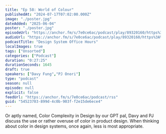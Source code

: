 ```yaml
---
title: "Ep 58: World of Colour"
publishedAt: "2024-07-17T07:02:00.000Z"
image: "./poster.jpg"
dateAdded: "2025-06-04"
poster: "./poster.jpg"
episodeUrl: "https://anchor.fm/s/7e0ce6ac/podcast/play/89320160/https%3A%2F%2Fd3ctxlq1ktw2nl.cloudfront.net%2Fstaging%2F2024-6-17%2F1413babe-acfb-c313-b564-5da415bcf58a.mp3"
audioUrl: "https://anchor.fm/s/7e0ce6ac/podcast/play/89320160/https%3A%2F%2Fd3ctxlq1ktw2nl.cloudfront.net%2Fstaging%2F2024-6-17%2F1413babe-acfb-c313-b564-5da415bcf58a.mp3"
podcastTitle: "Design System Office Hours"
localImages: true
tags: ["Unsorted"]
categories: ["Podcast"]
duration: "0:27:25"
durationSeconds: 1645
draft: true
speakers: ["Davy Fung","PJ Onori"]
type: "podcast"
season: null
episode: null
explicit: false
feedUrl: "https://anchor.fm/s/7e0ce6ac/podcast/rss"
guid: "54523703-899d-4c0b-903f-f2e15de6ece4"
---
```

Or aptly named, Color Complexity in Design by our GPT pal, Davy and PJ discuss the use or rather overuse of color in product design. When thinking about color in design systems, once again, less is most appropriate.
